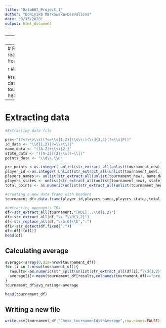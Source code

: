 ---
title: "Data607_Project_1"
author: "Dominika Markowska-Desvallons"
date: "9/15/2020"
output: html_document
---

---
### Project 1

In this project, you’re given a text file with chess tournament results where the information has some structure. Your
job is to create an R Markdown file that generates a .CSV file (that could for example be imported into a SQL database)
with the following information for all of the players:
Player’s Name, Player’s State, Total Number of Points, Player’s Pre-Rating, and Average Pre Chess Rating of Opponents
For the first player, the information would be: Gary Hua, ON, 6.0, 1794, 1605
1605 was calculated by using the pre-tournament opponents’ ratings of 1436, 1563, 1600, 1610, 1649, 1663, 1716, and
dividing by the total number of games played.
If you have questions about the meaning of the data or the results, please post them on the discussion forum. Data
science, like chess, is a game of back and forth…
The chess rating system (invented by a Minnesota statistician named Arpad Elo) has been used in many other contexts,
including assessing relative strength of employment candidates by human resource departments.
You may substitute another text file (or set of text files, or data scraped from web pages) of similar or greater
complexity, and create your own assignment and solution. You may work in a small team. All of your code should be in
an R markdown file (and published to rpubs.com); with your data accessible for the person running the script.

---
# Reading data
```{r}
library(stringr)
library(knitr)
tournament <- read.delim("https://raw.githubusercontent.com/hrensimin05/Data_607/master/tournamentinfo.txt")
head(tournament)


```
```{r}
#removing three top rows
tournament <-tournament[-c(1:3),]
tournament %>% head() 

#removing unnecessary rows 
#first step
tournament_new <- data.frame(str_replace_all(tournament,"-",""))
head(tournament_new)
#second step 
tournament_new <- data.frame(tournament_new[!apply(tournament_new == "", 1, all),])
head(tournament_new)
```


---
# Extracting data

```{r}
#Extracting data file 

pre<-"(?<!\\>\\s)(?<=\\s{1,2}|\\s\\:)(\\d{3,4}(?=\\s|P))"
id_data <- "\\d{1,2}(?=\\s\\|)"
name_data <- "([A-Z]+\\s){2,}"
state_data <- "([A-Z]){2}\\s(?=\\|)"
points_data <- "\\d\\.\\d"

pre_points <-as.integer( unlist(str_extract_all(unlist(tournament_new), pre)))
player_id <-as.integer( unlist(str_extract_all(unlist(tournament_new), id_data)))             
players_names <- unlist(str_extract_all(unlist(tournament_new), name_data))
players_states <- unlist(str_extract_all(unlist(tournament_new), state_data))
total_points <- as.numeric(unlist(str_extract_all(unlist(tournament_new), points_data)))

```


```{r}
#creating a new data frame with headers
tournament_df<-data.frame(player_id,players_names,players_states,total_points,pre_points)

#extracting opponents IDs
df<-str_extract_all(tournament,"[WDL]...\\d{1,2}")
df<-str_extract_all(df,"\\.?\\d{1,2}")
df<-str_replace_all(df,"\\b[0]\\b",".")
df1<-str_detect(df,fixed("."))
df<-df[!(df1)]
head(df)

```

## Calculating average 
```{r}
average<-array(0,dim=nrow(tournament_df))
for (i in 1:nrow(tournament_df)){ 
  results<-as.numeric(str_split(unlist(str_extract_all(df[i],"\\d{1,2}"))," "))
  average[i]<-mean(tournament_df[results,colnames(tournament_df)=="pre_points"])
}
tournament_df$avg_rating<-average

head(tournament_df)

```
## Writing a new file
```{r}
write.csv(tournament_df,"Chess_tournamentWithAverage",row.names=FALSE)


```